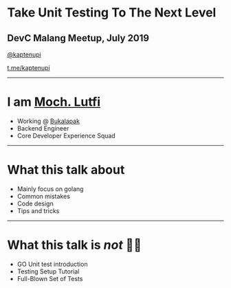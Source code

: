 
# Take Unit Testing To The Next Level

## DevC Malang Meetup, July 2019 

[@kaptenupi](https://twitter.com/kaptenupi)

[t.me/kaptenupi](https://t.me/kaptenupi)

---

# I am [Moch. Lutfi](https://github.com/h4ckm03d)

<ul>
  <Appear>
    <li>
      Working @ <a href="https://bukalapak.com">Bukalapak</a>
    </li>
    <li>Backend Engineer</li>
    <li>Core Developer Experience Squad</li>
  </Appear>
</ul>

---

# What this talk about
- Mainly focus on golang
- Common mistakes
- Code design
- Tips and tricks


---

# What this talk is _not_ ☝🏼
- GO Unit test introduction
- Testing Setup Tutorial
- Full-Blown Set of Tests
